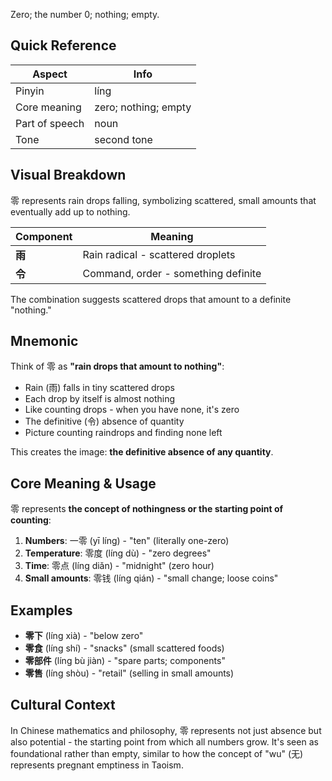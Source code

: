 Zero; the number 0; nothing; empty.

## Quick Reference

| Aspect         | Info                    |
| -------------- | ----------------------- |
| Pinyin         | líng                    |
| Core meaning   | zero; nothing; empty    |
| Part of speech | noun                    |
| Tone           | second tone             |

## Visual Breakdown

零 represents rain drops falling, symbolizing scattered, small amounts that eventually add up to nothing.

| Component | Meaning                                    |
| --------- | ------------------------------------------ |
| **雨**    | Rain radical - scattered droplets         |
| **令**    | Command, order - something definite       |

The combination suggests scattered drops that amount to a definite "nothing."

## Mnemonic

Think of 零 as **"rain drops that amount to nothing"**:

- Rain (雨) falls in tiny scattered drops
- Each drop by itself is almost nothing
- Like counting drops - when you have none, it's zero
- The definitive (令) absence of quantity
- Picture counting raindrops and finding none left

This creates the image: **the definitive absence of any quantity**.

## Core Meaning & Usage

零 represents **the concept of nothingness or the starting point of counting**:

1. **Numbers**: 一零 (yī líng) - "ten" (literally one-zero)
2. **Temperature**: 零度 (líng dù) - "zero degrees"
3. **Time**: 零点 (líng diǎn) - "midnight" (zero hour)
4. **Small amounts**: 零钱 (líng qián) - "small change; loose coins"

## Examples

- **零下** (líng xià) - "below zero"
- **零食** (líng shí) - "snacks" (small scattered foods)
- **零部件** (líng bù jiàn) - "spare parts; components"
- **零售** (líng shòu) - "retail" (selling in small amounts)

## Cultural Context

In Chinese mathematics and philosophy, 零 represents not just absence but also potential - the starting point from which all numbers grow. It's seen as foundational rather than empty, similar to how the concept of "wu" (无) represents pregnant emptiness in Taoism.
